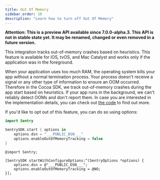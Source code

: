 ```yaml
---
title: Out Of Memory
sidebar_order: 10
description: "Learn how to turn off Out Of Memory"
---
```


**Attention: This is a preview API available since 7.0.0-alpha.3. This API is not in stable state yet. It may be renamed, changed or even removed in a future version.**

This integration tracks out-of-memory crashes based on heuristics. This feature is available for iOS, tvOS, and Mac Catalyst and works only if the application was in the foreground.

When your application uses too much RAM, the operating system kills your app without a normal termination process. Your process doesn't receive a signal or any other type of information to ensure an OOM occurred. Therefore in the Cocoa SDK, we track out-of-memory crashes during the app start based on heuristics. If your app runs in the background, we can't reliably detect OOMs and don't report them. In case you are interested in the implementation details, you can check out [the code](https://github.com/getsentry/sentry-cocoa/blob/master/Sources/Sentry/SentryOutOfMemoryLogic.m) to find out more.

If you'd like to opt out of this feature, you can do so using options:

```swift {tabTitle:Swift}
import Sentry

SentrySDK.start { options in
    options.dsn = "___PUBLIC_DSN___"
    options.enableOutOfMemoryTracking = false
}
```

```objc {tabTitle:Objective-C}
@import Sentry;

[SentrySDK startWithConfigureOptions:^(SentryOptions *options) {
    options.dsn = @"___PUBLIC_DSN___";
    options.enableOutOfMemoryTracking = @NO;
}];

```
